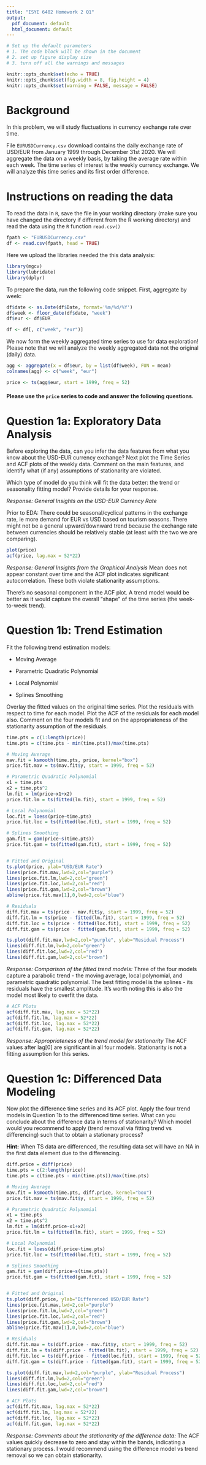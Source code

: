 ---
title: "ISYE 6402 Homework 2 Q1"
output:
  pdf_document: default
  html_document: default
---
```{r setup, include = FALSE}

# Set up the default parameters
# 1. The code block will be shown in the document
# 2. set up figure display size
# 3. turn off all the warnings and messages

knitr::opts_chunk$set(echo = TRUE)
knitr::opts_chunk$set(fig.width = 8, fig.height = 4)
knitr::opts_chunk$set(warning = FALSE, message = FALSE)

```

# Background

In this problem, we will study fluctuations in currency exchange rate over time.

File `EURUSDCurrency.csv` download contains the daily exchange rate of USD/EUR from January 1999 through December 31st 2020. We will aggregate the data on a weekly basis, by taking the average rate within each week. The time series of interest is the weekly currency exchange. We will analyze this time series and its first order difference.

# Instructions on reading the data

To read the data in `R`, save the file in your working directory (make sure you have changed the directory if different from the R working directory) and read the data using the `R` function `read.csv()`

```{r read data}

fpath <- "EURUSDCurrency.csv"
df <- read.csv(fpath, head = TRUE)

```

Here we upload the libraries needed the this data analysis:

```{r library}

library(mgcv)
library(lubridate)
library(dplyr)

```

To prepare the data, run the following code snippet. First, aggregate by week:

```{r clean data}

df$date <- as.Date(df$Date, format='%m/%d/%Y')
df$week <- floor_date(df$date, "week")
df$eur <- df$EUR

df <- df[, c("week", "eur")]

```

We now form the weekly aggregated time series to use for data exploration! Please note that we will analyze the weekly aggregated data not the original (daily) data. 

```{r aggregate data}

agg <- aggregate(x = df$eur, by = list(df$week), FUN = mean)
colnames(agg) <- c("week", "eur")

price <- ts(agg$eur, start = 1999, freq = 52)

```

#### Please use the `price` series to code and answer the following questions. ####


# Question 1a: Exploratory Data Analysis 

Before exploring the data, can you infer the data features from what you know about the USD-EUR currency exchange? Next plot the Time Series and ACF plots of the weekly data. Comment on the main features, and identify what (if any) assumptions of stationarity are violated.

Which type of model do you think will fit the data better: the trend or seasonality fitting model? Provide details for your response.

*Response: General Insights on the USD-EUR Currency Rate*

Prior to EDA: There could be seasonal/cyclical patterns in the exchange rate, ie more demand for EUR vs USD based on tourism seasons. There might not be a general upward/downward trend because the exchange rate between currencies should be relatively stable (at least with the two we are comparing).

```{r general insights}
plot(price)
acf(price, lag.max = 52*22)
```

*Response: General Insights from the Graphical Analysis*
Mean does not appear constant over time and the ACF plot indicates significant autocorrelation. These both violate stationarity assumptions.

There's no seasonal component in the ACF plot. A trend model would be better as it would capture the overall "shape" of the time series (the week-to-week trend).


# Question 1b: Trend Estimation

Fit the following trend estimation models:

- Moving Average

- Parametric Quadratic Polynomial

- Local Polynomial

- Splines Smoothing

Overlay the fitted values on the original time series. Plot the residuals with respect to time for each model. Plot the ACF of the residuals for each model also. Comment on the four models fit and on the appropriateness of the stationarity assumption of the residuals.

```{r trend estimation models}
time.pts = c(1:length(price))
time.pts = c(time.pts - min(time.pts))/max(time.pts)

# Moving Average
mav.fit = ksmooth(time.pts, price, kernel="box")
price.fit.mav = ts(mav.fit$y, start = 1999, freq = 52)

# Parametric Quadratic Polynomial
x1 = time.pts
x2 = time.pts^2
lm.fit = lm(price~x1+x2)
price.fit.lm = ts(fitted(lm.fit), start = 1999, freq = 52)

# Local Polynomial
loc.fit = loess(price~time.pts)
price.fit.loc = ts(fitted(loc.fit), start = 1999, freq = 52)

# Splines Smoothing
gam.fit = gam(price~s(time.pts))
price.fit.gam = ts(fitted(gam.fit), start = 1999, freq = 52)


# Fitted and Original
ts.plot(price, ylab="USD/EUR Rate")
lines(price.fit.mav,lwd=2,col="purple")
lines(price.fit.lm,lwd=2,col="green")
lines(price.fit.loc,lwd=2,col="red")
lines(price.fit.gam,lwd=2,col="brown")
abline(price.fit.mav[1],0,lwd=2,col="blue")

# Residuals
diff.fit.mav = ts(price - mav.fit$y, start = 1999, freq = 52)
diff.fit.lm = ts(price - fitted(lm.fit), start = 1999, freq = 52)
diff.fit.loc = ts(price - fitted(loc.fit), start = 1999, freq = 52)
diff.fit.gam = ts(price - fitted(gam.fit), start = 1999, freq = 52)

ts.plot(diff.fit.mav,lwd=2,col="purple", ylab="Residual Process")
lines(diff.fit.lm,lwd=2,col="green")
lines(diff.fit.loc,lwd=2,col="red")
lines(diff.fit.gam,lwd=2,col="brown")
```

*Response: Comparison of the fitted trend models:*
Three of the four models capture a parabolic trend - the moving average, local polynomial, and parametric quadratic polynomial. The best fitting model is the splines - its residuals have the smallest amplitude. It's worth noting this is also the model most likely to overfit the data.

```{r stationarity}
# ACF Plots
acf(diff.fit.mav, lag.max = 52*22)
acf(diff.fit.lm, lag.max = 52*22)
acf(diff.fit.loc, lag.max = 52*22)
acf(diff.fit.gam, lag.max = 52*22)
```

*Response: Appropriateness of the trend model for stationarity*
The ACF values after lag[0] are significant in all four models. Stationarity is not a fitting assumption for this series.

# Question 1c: Differenced Data Modeling

Now plot the difference time series and its ACF plot. Apply the four trend models in Question 1b to the differenced time series. What can you conclude about the difference data in terms of stationarity? Which model would you recommend to apply (trend removal via fitting trend vs differencing) such that to obtain a stationary process?

**Hint:** When TS data are differenced, the resulting data set will have an NA in the first data element due to the differencing.

```{r differenced data}
diff.price = diff(price)
time.pts = c(2:length(price))
time.pts = c(time.pts - min(time.pts))/max(time.pts)

# Moving Average
mav.fit = ksmooth(time.pts, diff.price, kernel="box")
price.fit.mav = ts(mav.fit$y, start = 1999, freq = 52)

# Parametric Quadratic Polynomial
x1 = time.pts
x2 = time.pts^2
lm.fit = lm(diff.price~x1+x2)
price.fit.lm = ts(fitted(lm.fit), start = 1999, freq = 52)

# Local Polynomial
loc.fit = loess(diff.price~time.pts)
price.fit.loc = ts(fitted(loc.fit), start = 1999, freq = 52)

# Splines Smoothing
gam.fit = gam(diff.price~s(time.pts))
price.fit.gam = ts(fitted(gam.fit), start = 1999, freq = 52)


# Fitted and Original
ts.plot(diff.price, ylab="Differenced USD/EUR Rate")
lines(price.fit.mav,lwd=2,col="purple")
lines(price.fit.lm,lwd=2,col="green")
lines(price.fit.loc,lwd=2,col="red")
lines(price.fit.gam,lwd=2,col="brown")
abline(price.fit.mav[1],0,lwd=2,col="blue")

# Residuals
diff.fit.mav = ts(diff.price - mav.fit$y, start = 1999, freq = 52)
diff.fit.lm = ts(diff.price - fitted(lm.fit), start = 1999, freq = 52)
diff.fit.loc = ts(diff.price - fitted(loc.fit), start = 1999, freq = 52)
diff.fit.gam = ts(diff.price - fitted(gam.fit), start = 1999, freq = 52)

ts.plot(diff.fit.mav,lwd=2,col="purple", ylab="Residual Process")
lines(diff.fit.lm,lwd=2,col="green")
lines(diff.fit.loc,lwd=2,col="red")
lines(diff.fit.gam,lwd=2,col="brown")

# ACF Plots
acf(diff.fit.mav, lag.max = 52*22)
acf(diff.fit.lm, lag.max = 52*22)
acf(diff.fit.loc, lag.max = 52*22)
acf(diff.fit.gam, lag.max = 52*22)
```
*Response: Comments about the stationarity of the difference data:*
The ACF values quickly decrease to zero and stay within the bands, indicating a stationary process. I would recommend using the difference model vs trend removal so we can obtain stationarity.
